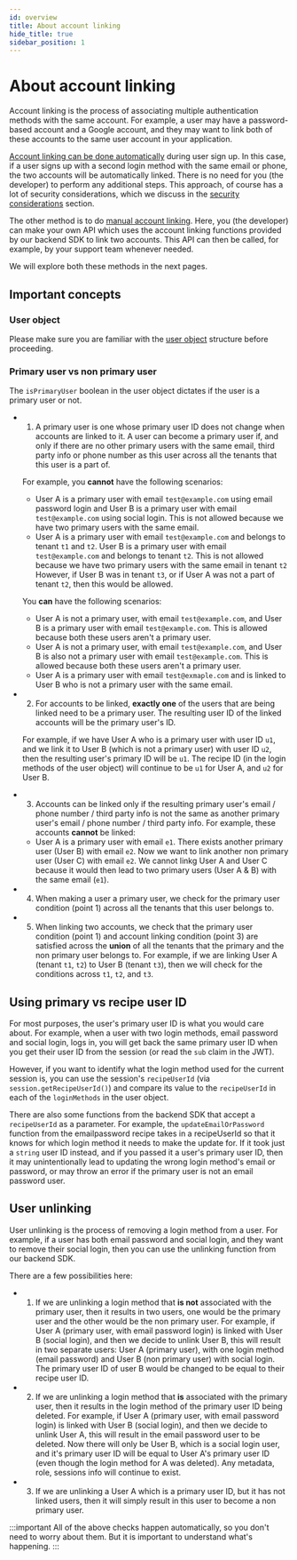 ```yaml
---
id: overview
title: About account linking
hide_title: true
sidebar_position: 1
---
```



# About account linking

<PaidFeatureCallout />

Account linking is the process of associating multiple authentication methods with the same account. For example, a user may have a password-based account and a Google account, and they may want to link both of these accounts to the same user account in your application.

[Account linking can be done automatically](./automatic-account-linking) during user sign up. In this case, if a user signs up with a second login method with the same email or phone, the two accounts will be automatically linked. There is no need for you (the developer) to perform any additional steps. This approach, of course has a lot of security considerations, which we discuss in the [security considerations](./security-considerations) section.

The other method is to do [manual account linking](./manual-account-linking). Here, you (the developer) can make your own API which uses the account linking functions provided by our backend SDK to link two accounts. This API can then be called, for example, by your support team whenever needed.

We will explore both these methods in the next pages.

## Important concepts

### User object
Please make sure you are familiar with the [user object](/docs/references/user-object) structure before proceeding.

### Primary user vs non primary user
The `isPrimaryUser` boolean in the user object dictates if the user is a primary user or not.

- 1. A primary user is one whose primary user ID does not change when accounts are linked to it. A user can become a primary user if, and only if there are no other primary users with the same email, third party info or phone number as this user across all the tenants that this user is a part of.
    
    For example, you **cannot** have the following scenarios:
    - User A is a primary user with email `test@example.com` using email password login and User B is a primary user with email `test@example.com` using social login. This is not allowed because we have two primary users with the same email.
    - User A is a primary user with email `test@example.com` and belongs to tenant `t1` and `t2`. User B is a primary user with email `test@example.com` and belongs to tenant `t2`. This is not allowed because we have two primary users with the same email in tenant `t2` However, if User B was in tenant `t3`, or if User A was not a part of tenant `t2`, then this would be allowed.

    You **can** have the following scenarios:
    - User A is not a primary user, with email `test@example.com`, and User B is a primary user with email `test@example.com`. This is allowed because both these users aren't a primary user.
    - User A is not a primary user, with email `test@example.com`, and User B is also not a primary user with email `test@example.com`. This is allowed because both these users aren't a primary user.
    - User A is a primary user with email `test@exmaple.com` and is linked to User B who is not a primary user with the same email.


- 2. For accounts to be linked, **exactly one** of the users that are being linked need to be a primary user. The resulting user ID of the linked accounts will be the primary user's ID.

    For example, if we have User A who is a primary user with user ID `u1`, and we link it to User B (which is not a primary user) with user ID `u2`, then the resulting user's primary ID will be `u1`. The recipe ID (in the login methods of the user object) will continue to be `u1` for User A, and `u2` for User B.

- 3. Accounts can be linked only if the resulting primary user's email / phone number / third party info is not the same as another primary user's email / phone number / third party info. For example, these accounts **cannot** be linked:
    - User A is a primary user with email `e1`. There exists another primary user (User B) with email `e2`. Now we want to link another non primary user (User C) with email `e2`. We cannot linkg User A and User C because it would then lead to two primary users (User A & B) with the same email (`e1`).

- 4. When making a user a primary user, we check for the primary user condition (point 1) across all the tenants that this user belongs to.

- 5. When linking two accounts, we check that the primary user condition (point 1) and account linking condition (point 3) are satisfied across the **union** of all the tenants that the primary and the non primary user belongs to. For example, if we are linking User A (tenant `t1`, `t2`) to User B (tenant `t3`), then we will check for the conditions across `t1`, `t2`, and `t3`.

## Using primary vs recipe user ID
For most purposes, the user's primary user ID is what you would care about. For example, when a user with two login methods, email password and social login, logs in, you will get back the same primary user ID when you get their user ID from the session (or read the `sub` claim in the JWT). 

However, if you want to identify what the login method used for the current session is, you can use the session's `recipeUserId` (via `session.getRecipeUserId()`) and compare its value to the `recipeUserId` in each of the `loginMethods` in the user object.

There are also some functions from the backend SDK that accept a `recipeUserId` as a parameter. For example, the `updateEmailOrPassword` function from the emailpassword recipe takes in a recipeUserId so that it knows for which login method it needs to make the update for. If it took just a `string` user ID instead, and if you passed it a user's primary user ID, then it may unintentionally lead to updating the wrong login method's email or password, or may throw an error if the primary user is not an email password user.

## User unlinking
User unlinking is the process of removing a login method from a user. For example, if a user has both email password and social login, and they want to remove their social login, then you can use the unlinking function from our backend SDK.

There are a few possibilities here:
- 1. If we are unlinking a login method that **is not** associated with the primary user, then it results in two users, one would be the primary user and the other would be the non primary user. For example, if User A (primary user, with email password login) is linked with User B (social login), and then we decide to unlink User B, this will result in two separate users: User A (primary user), with one login method (email password) and User B (non primary user) with social login. The primary user ID of user B would be changed to be equal to their recipe user ID.
- 2. If we are unlinking a login method that **is** associated with the primary user, then it results in the login method of the primary user ID being deleted. For example, if User A (primary user, with email password login) is linked with User B (social login), and then we decide to unlink User A, this will result in the email password user to be deleted. Now there will only be User B, which is a social login user, and it's primary user ID will be equal to User A's primary user ID (even though the login method for A was deleted). Any metadata, role, sessions info will continue to exist.
- 3. If we are unlinking a User A which is a primary user ID, but it has not linked users, then it will simply result in this user to become a non primary user.

:::important
All of the above checks happen automatically, so you don't need to worry about them. But it is important to understand what's happening.
:::
